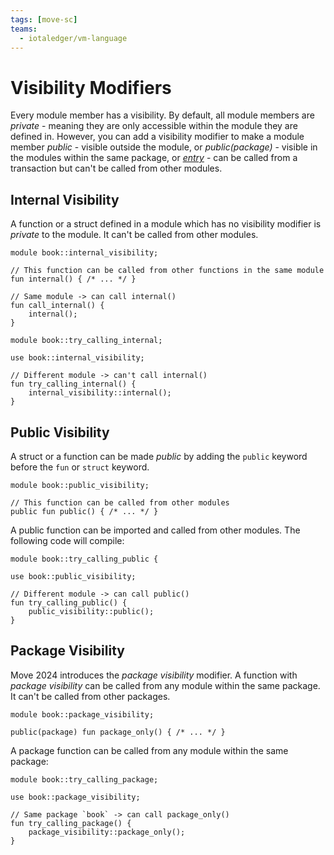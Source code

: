 ```yaml
---
tags: [move-sc]
teams:
  - iotaledger/vm-language
---
```

# Visibility Modifiers

Every module member has a visibility. By default, all module members are _private_ - meaning they
are only accessible within the module they are defined in. However, you can add a visibility
modifier to make a module member _public_ - visible outside the module, or _public(package)_ -
visible in the modules within the same package, or [_entry_](./entry-functions.mdx) - can be called from a transaction but
can't be called from other modules.

## Internal Visibility

A function or a struct defined in a module which has no visibility modifier is _private_ to the
module. It can't be called from other modules.

```move
module book::internal_visibility;

// This function can be called from other functions in the same module
fun internal() { /* ... */ }

// Same module -> can call internal()
fun call_internal() {
    internal();
}
```

```move
module book::try_calling_internal;

use book::internal_visibility;

// Different module -> can't call internal()
fun try_calling_internal() {
    internal_visibility::internal();
}
```

## Public Visibility

A struct or a function can be made _public_ by adding the `public` keyword before the `fun` or
`struct` keyword.

```move
module book::public_visibility;

// This function can be called from other modules
public fun public() { /* ... */ }
```

A public function can be imported and called from other modules. The following code will compile:

```move
module book::try_calling_public {

use book::public_visibility;

// Different module -> can call public()
fun try_calling_public() {
    public_visibility::public();
}
```

## Package Visibility

Move 2024 introduces the _package visibility_ modifier. A function with _package visibility_ can be
called from any module within the same package. It can't be called from other packages.

```move
module book::package_visibility;

public(package) fun package_only() { /* ... */ }
```

A package function can be called from any module within the same package:

```move
module book::try_calling_package;

use book::package_visibility;

// Same package `book` -> can call package_only()
fun try_calling_package() {
    package_visibility::package_only();
}
```